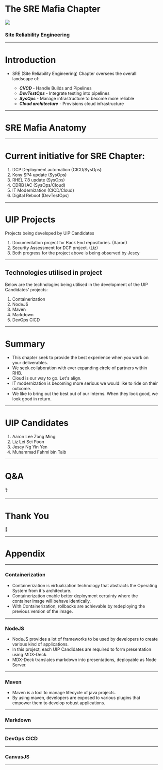 

# The SRE Mafia Chapter

<Image src="https://public-media.si-cdn.com/filer/7b/ba/7bba298e-7e2e-44f0-adb9-b47dfdc1e240/p05m69vt.jpg"/>

### Site Reliability Engineering

---

# Introduction

- SRE (Site Reliability Engineering) Chapter oversees the overall landscape of:

    - ***CI/CD*** - Handle Builds and Pipelines
    - ***DevTestOps*** - Integrate testing into pipelines
    - ***SysOps*** - Manage infrastructure to become more reliable
    - ***Cloud architecture*** - Provisions cloud infrastructure

---

# SRE Mafia Anatomy

<Orgchart src="
[Dato Khairussaleh]->[Rohan]
[Rohan]->[Dev Raaj]
[Dev Raaj]->[Ir Amir Hamzah]
[Ir Amir Hamzah]->[Fab]
[Fab|CI/CD]
[Hamizah|DevTestOps]
[Fahmi|Intern]
[Sre|Intern]
[Fab]->[Hamizah]
[Hamizah]->[Fahmi]
[Hamizah]->[Sre]
[Fab]->[Nareen|SysOps]
[Fab]->[Azmy|SysOps]
[Fab]->[Alif|Cloud Architect]
[Fab]->[Iqbal|DevTestOps]
[Fab]->[Aqilah|CI/CD]
[Fab]->[Liz|Intern]
[Fab]--[Aaron|Intern]
[Fab]--[Jescy|Intern]"
/>

---

# Current initiative for SRE Chapter:
1. DCP Deployment automation (CICD/SysOps)
1. Kony SP4 update (SysOps)
1. RHEL 7.8 update (SysOps)
1. CDRB IAC (SysOps/Cloud)
1. IT Modernization (CICD/Cloud)
1. Digital Reboot (DevTestOps)

---

# UIP Projects

Projects being developed by UIP Candidates
1. Documentation project for Back End repositories. (Aaron)
1. Security Assessment for DCP project. (Liz)
1. Both progress for the project above is being observed by Jescy

---

## Technologies utilised in project

Below are the technologies being utilised in the development of the UIP Candidates' projects:
1. Containerization
1. NodeJS
1. Maven
1. Markdown
1. DevOps CICD

---

# Summary
* This chapter seek to provide the best experience when you work on your deliverables.
* We seek collaboration with ever expanding circle of partners within RHB.
* Cloud is our way to go. Let's align.
* IT modernization is becoming more serious we would like to ride on their outcome.
* We like to bring out the best out of our Interns. When they look good, we look good in return.

---

# UIP Candidates

1. Aaron Lee Zong Ming
1. Liz Lei Sei Poon
1. Jescy Ng Yin Yen
1. Muhammad Fahmi bin Taib

---

# Q&A
:question:

---

# Thank You
:bow:

---

# Appendix

---

### Containerization

- Containerization is virtualization technology that abstracts the Operating System from it's architecture.
- Containerization enable better deployment certainty where the container image will behave identically.
- With Containerization, rollbacks are achievable by redeploying the previous version of the image.

---

### NodeJS

- NodeJS provides a lot of frameworks to be used by developers to create various kind of applications.
- In this project, each UIP Candidates are required to form presentation using MDX-Deck.
- MDX-Deck translates markdown into presentations, deployable as Node Server.

---

### Maven

- Maven is a tool to manage lifecycle of java projects.
- By using maven, developers are exposed to various plugins that empower them to develop robust applications.


---

### Markdown

---

### DevOps CICD

---

### CanvasJS

<MaturityChart y="12" org="RHB Digital"/>

---
